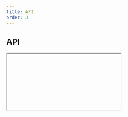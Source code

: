 ```yaml
---
title: API
order: 3
---
```



## API

<Iframe url="/apis/NewsTicker.html" />

## Setup

There are 2 ways to initialise the component.

### Automatic

Add `data-ecl-auto-init="NewsTicker"` attribute to component's markup:

```html
<div
  class="ecl-news-ticker"
  data-ecl-news-ticker
  data-ecl-auto-init="NewsTicker"
>
  ...
</div>
```

Use the `ECL` library's `autoInit()` (`ECL.autoInit()`) when your page is ready or other custom event you want to hook onto.

### Manual

Get target element, create an instance and invoke `init()`.

Given you have 1 element with an attribute `data-ecl-news-ticker` on the page:

```js
var elt = document.querySelector('[data-ecl-news-ticker]');
var newsTicker = new ECL.NewsTicker(elt);
newsTicker.init();
```

### Retrieve an existing instance

If an existing instance needs to be updated, it can be retrieved this way:

```js
var elt = document.querySelector('[data-ecl-news-ticker]');
var instance = ECL.components.get(elt);
```

To update an existing instance, you can run `destroy()` and `init()` on this instance, like this:

```
instance.destroy();
instance.init();
```
